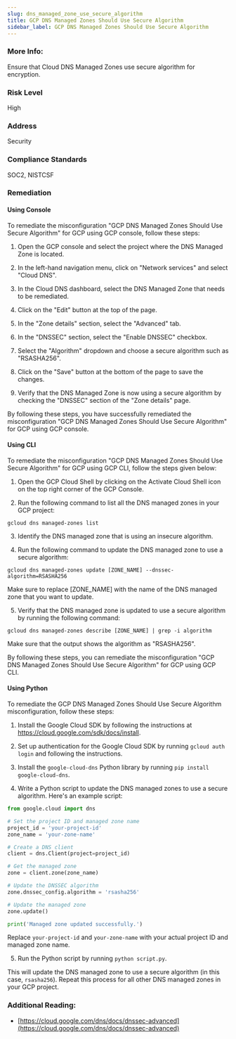 ```yaml
---
slug: dns_managed_zone_use_secure_algorithm
title: GCP DNS Managed Zones Should Use Secure Algorithm
sidebar_label: GCP DNS Managed Zones Should Use Secure Algorithm
---
```


### More Info:

Ensure that Cloud DNS Managed Zones use secure algorithm for encryption.

### Risk Level

High

### Address

Security

### Compliance Standards

SOC2, NISTCSF

### Remediation

#### Using Console

To remediate the misconfiguration "GCP DNS Managed Zones Should Use Secure Algorithm" for GCP using GCP console, follow these steps:

1. Open the GCP console and select the project where the DNS Managed Zone is located.

2. In the left-hand navigation menu, click on "Network services" and select "Cloud DNS".

3. In the Cloud DNS dashboard, select the DNS Managed Zone that needs to be remediated.

4. Click on the "Edit" button at the top of the page.

5. In the "Zone details" section, select the "Advanced" tab.

6. In the "DNSSEC" section, select the "Enable DNSSEC" checkbox.

7. Select the "Algorithm" dropdown and choose a secure algorithm such as "RSASHA256".

8. Click on the "Save" button at the bottom of the page to save the changes.

9. Verify that the DNS Managed Zone is now using a secure algorithm by checking the "DNSSEC" section of the "Zone details" page.

By following these steps, you have successfully remediated the misconfiguration "GCP DNS Managed Zones Should Use Secure Algorithm" for GCP using GCP console.

#### Using CLI

To remediate the misconfiguration "GCP DNS Managed Zones Should Use Secure Algorithm" for GCP using GCP CLI, follow the steps given below:

1. Open the GCP Cloud Shell by clicking on the Activate Cloud Shell icon on the top right corner of the GCP Console.

2. Run the following command to list all the DNS managed zones in your GCP project:

```
gcloud dns managed-zones list
```

3. Identify the DNS managed zone that is using an insecure algorithm.

4. Run the following command to update the DNS managed zone to use a secure algorithm:

```
gcloud dns managed-zones update [ZONE_NAME] --dnssec-algorithm=RSASHA256
```

Make sure to replace [ZONE_NAME] with the name of the DNS managed zone that you want to update.

5. Verify that the DNS managed zone is updated to use a secure algorithm by running the following command:

```
gcloud dns managed-zones describe [ZONE_NAME] | grep -i algorithm
```

Make sure that the output shows the algorithm as "RSASHA256".

By following these steps, you can remediate the misconfiguration "GCP DNS Managed Zones Should Use Secure Algorithm" for GCP using GCP CLI.

#### Using Python

To remediate the GCP DNS Managed Zones Should Use Secure Algorithm misconfiguration, follow these steps:

1. Install the Google Cloud SDK by following the instructions at https://cloud.google.com/sdk/docs/install.

2. Set up authentication for the Google Cloud SDK by running `gcloud auth login` and following the instructions.

3. Install the `google-cloud-dns` Python library by running `pip install google-cloud-dns`.

4. Write a Python script to update the DNS managed zones to use a secure algorithm. Here's an example script:

```python
from google.cloud import dns

# Set the project ID and managed zone name
project_id = 'your-project-id'
zone_name = 'your-zone-name'

# Create a DNS client
client = dns.Client(project=project_id)

# Get the managed zone
zone = client.zone(zone_name)

# Update the DNSSEC algorithm
zone.dnssec_config.algorithm = 'rsasha256'

# Update the managed zone
zone.update()

print('Managed zone updated successfully.')
```

Replace `your-project-id` and `your-zone-name` with your actual project ID and managed zone name.

5. Run the Python script by running `python script.py`.

This will update the DNS managed zone to use a secure algorithm (in this case, `rsasha256`). Repeat this process for all other DNS managed zones in your GCP project.


### Additional Reading:

- [https://cloud.google.com/dns/docs/dnssec-advanced](https://cloud.google.com/dns/docs/dnssec-advanced) 

